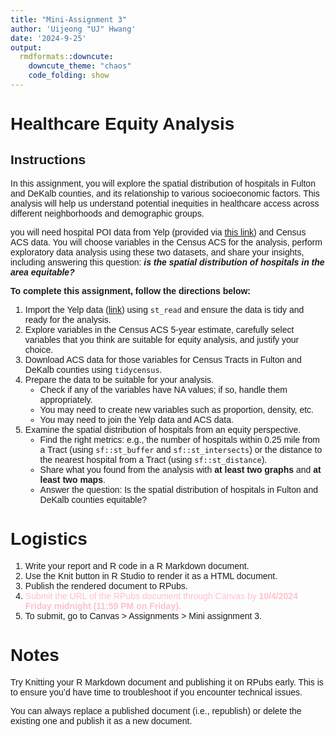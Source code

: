 ```yaml
---
title: "Mini-Assignment 3"
author: 'Uijeong "UJ" Hwang'
date: '2024-9-25'
output:
  rmdformats::downcute:
    downcute_theme: "chaos"
    code_folding: show
---
```


<style type="text/css">
  body{
  font-family: Arial;
  }
</style>


# Healthcare Equity Analysis
## Instructions
In this assignment, you will explore the spatial distribution of hospitals in Fulton and DeKalb counties, and its relationship to various socioeconomic factors. This analysis will help us understand potential inequities in healthcare access across different neighborhoods and demographic groups.

you will need hospital POI data from Yelp (provided via [this link](https://raw.githubusercontent.com/ujhwang/urban-analytics-2024/Assignment/mini_3/yelp_hospital.geojson)) and Census ACS data. You will choose variables in the Census ACS for the analysis, perform exploratory data analysis using these two datasets, and share your insights, including answering this question: ***is the spatial distribution of hospitals in the area equitable?***

**To complete this assignment, follow the directions below:**

1. Import the Yelp data ([link](https://raw.githubusercontent.com/ujhwang/urban-analytics-2024/Assignment/mini_3/yelp_hospital.geojson)) using `st_read` and ensure the data is tidy and ready for the analysis.
2. Explore variables in the Census ACS 5-year estimate, carefully select variables that you think are suitable for equity analysis, and justify your choice.
3. Download ACS data for those variables for Census Tracts in Fulton and DeKalb counties using `tidycensus`.
4. Prepare the data to be suitable for your analysis.
    * Check if any of the variables have NA values; if so, handle them appropriately.
    * You may need to create new variables such as proportion, density, etc.
    * You may need to join the Yelp data and ACS data.
5. Examine the spatial distribution of hospitals from an equity perspective.
    * Find the right metrics: e.g., the number of hospitals within 0.25 mile from a Tract (using `sf::st_buffer` and `sf::st_intersects`) or the distance to the nearest hospital from a Tract (using `sf::st_distance`).
    * Share what you found from the analysis with **at least two graphs** and **at least two maps**.
    * Answer the question: Is the spatial distribution of hospitals in Fulton and DeKalb counties equitable?

# Logistics
1. Write your report and R code in a R Markdown document. 
2. Use the Knit button in R Studio to render it as a HTML document.
3. Publish the rendered document to RPubs.
4. <font color="pink">Submit the URL of the RPubs document through Canvas by **10/4/2024 Friday midnight (11:59 PM on Friday).** </font>
5. To submit, go to Canvas > Assignments > Mini assignment 3.



    
# Notes
Try Knitting your R Markdown document and publishing it on RPubs early. This is to ensure you'd have time to troubleshoot if you encounter technical issues.

You can always replace a published document (i.e., republish) or delete the existing one and publish it as a new document. 